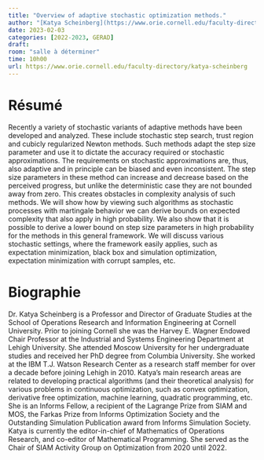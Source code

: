 ```yaml
---
title: "Overview of adaptive stochastic optimization methods."
author: "[Katya Scheinberg](https://www.orie.cornell.edu/faculty-directory/katya-scheinberg)"
date: 2023-02-03
categories: [2022-2023, GERAD]
draft: 
room: "salle à déterminer"
time: 10h00
url: https://www.orie.cornell.edu/faculty-directory/katya-scheinberg
---
```


# Résumé

Recently a variety of stochastic variants of adaptive methods have been developed and analyzed. These include stochastic step search, trust region and cubicly regularized Newton methods. Such methods adapt the step size parameter and use it to dictate the accuracy required or stochastic approximations. The requirements on stochastic approximations are, thus, also adaptive and in principle can be biased and even inconsistent. The step size parameters in these method can increase and decrease based on the perceived progress, but unlike the deterministic case they are not bounded away from zero. This creates obstacles in complexity analysis of such methods. We will show how by viewing such algorithms as stochastic processes with martingale behavior we  can derive bounds on expected complexity that also apply in high probability. We also show that it is possible to derive a lower bound on step size parameters in high probability for the methods in this general framework. We will discuss various stochastic settings, where the framework easily applies,  such as expectation minimization, black box and simulation optimization, expectation minimization with corrupt samples, etc.

# Biographie

Dr. Katya Scheinberg is a Professor and Director of Graduate Studies at the School of Operations Research and Information Engineering at Cornell University.  Prior to joining Cornell she was the Harvey E. Wagner Endowed Chair Professor at the Industrial and Systems Engineering Department at Lehigh University.
She attended Moscow University for her undergraduate studies and received her PhD degree from Columbia University. She worked at the IBM T.J. Watson Research Center as a research staff member for over a decade before joining Lehigh in 2010. Katya’s main research areas are related to developing practical algorithms (and their theoretical analysis) for various problems in continuous optimization, such as convex optimization, derivative free optimization, machine learning, quadratic programming, etc. She is an Informs Fellow, a recipient of the Lagrange Prize from  SIAM and MOS, the Farkas Prize from Informs Optimization Society and the Outstanding Simulation Publication award from Informs Simulation Society.  Katya is currently the editor-in-chief of Mathematics of Operations Research, and co-editor of Mathematical Programming. She served as  the Chair of SIAM Activity Group on Optimization from 2020 until 2022.
